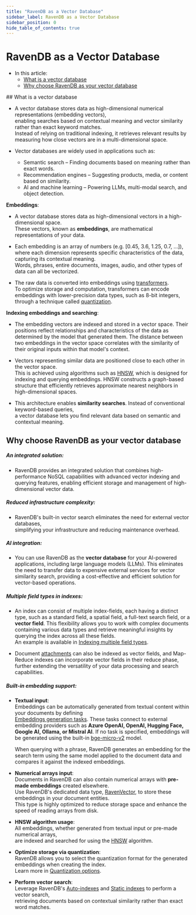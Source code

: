 ```yaml
---
title: "RavenDB as a Vector Database"
sidebar_label: RavenDB as a Vector Database
sidebar_position: 0
hide_table_of_contents: true
---
```



# RavenDB as a Vector Database
<Admonition type="note" title="Note">

* In this article:
    * [What is a vector database](../../ai-integration/vector-search/ravendb-as-vector-database.mdx#what-is-a-vector-database)
    * [Why choose RavenDB as your vector database](../../ai-integration/vector-search/ravendb-as-vector-database.mdx#why-choose-ravendb-as-your-vector-database)
    
</Admonition>
## What is a vector database

* A vector database stores data as high-dimensional numerical representations (embedding vectors),  
  enabling searches based on contextual meaning and vector similarity rather than exact keyword matches.  
  Instead of relying on traditional indexing, it retrieves relevant results by measuring how close vectors are in a multi-dimensional space.

* Vector databases are widely used in applications such as:  

   * Semantic search – Finding documents based on meaning rather than exact words.
   * Recommendation engines – Suggesting products, media, or content based on similarity.
   * AI and machine learning – Powering LLMs, multi-modal search, and object detection.

**Embeddings**:  

* A vector database stores data as high-dimensional vectors in a high-dimensional space.  
  These vectors, known as **embeddings**, are mathematical representations of your data.

* Each embedding is an array of numbers (e.g. [0.45, 3.6, 1.25, 0.7, ...]), where each dimension represents specific characteristics of the data, capturing its contextual meaning.  
  Words, phrases, entire documents, images, audio, and other types of data can all be vectorized.

* The raw data is converted into embeddings using [transformers](https://huggingface.co/docs/transformers).  
  To optimize storage and computation, transformers can encode embeddings with lower-precision data types, such as 8-bit integers, through a technique called [quantization](../../ai-integration/vector-search/vector-search-using-dynamic-query.mdx#quantization-options).

**Indexing embeddings and searching**:  

* The embedding vectors are indexed and stored in a vector space.
  Their positions reflect relationships and characteristics of the data as determined by the model that generated them.
  The distance between two embeddings in the vector space correlates with the similarity of their original inputs within that model's context.
  
* Vectors representing similar data are positioned close to each other in the vector space.  
  This is achieved using algorithms such as [HNSW](https://en.wikipedia.org/wiki/Hierarchical_navigable_small_world), which is designed for indexing and querying embeddings.
  HNSW constructs a graph-based structure that efficiently retrieves approximate nearest neighbors in high-dimensional spaces.

* This architecture enables **similarity searches**. Instead of conventional keyword-based queries,  
  a vector database lets you find relevant data based on semantic and contextual meaning.



## Why choose RavenDB as your vector database

##### An integrated solution:  

* RavenDB provides an integrated solution that combines high-performance NoSQL capabilities with advanced vector indexing and querying features,
  enabling efficient storage and management of high-dimensional vector data.

##### Reduced infrastructure complexity:

* RavenDB's built-in vector search eliminates the need for external vector databases,  
  simplifying your infrastructure and reducing maintenance overhead.

##### AI integration:  

* You can use RavenDB as the **vector database** for your AI-powered applications, including large language models (LLMs).
  This eliminates the need to transfer data to expensive external services for vector similarity search,
  providing a cost-effective and efficient solution for vector-based operations.

##### Multiple field types in indexes:  

* An index can consist of multiple index-fields, each having a distinct type, such as a standard field, a spatial field, a full-text search field, or a **vector field**.
  This flexibility allows you to work with complex documents containing various data types and retrieve meaningful insights by querying the index across all these fields.  
  An example is available in [Indexing multiple field types](../../ai-integration/vector-search/vector-search-using-static-index.mdx#indexing-multiple-field-types).

* Document [attachments](../../ai-integration/vector-search/indexing-attachments-for-vector-search.mdx) can also be indexed as vector fields, and Map-Reduce indexes can incorporate vector fields in their reduce phase, 
  further extending the versatility of your data processing and search capabilities.

##### Built-in embedding support:

* **Textual input**:  
  Embeddings can be automatically generated from textual content within your documents by defining  
  [Embeddings generation tasks](../../ai-integration/generating-embeddings/overview.mdx).
  These tasks connect to external embedding providers such as **Azure OpenAI, OpenAI, Hugging Face, Google AI, Ollama, or Mistral AI**.
  If no task is specified, embeddings will be generated using the built-in [bge-micro-v2](https://huggingface.co/TaylorAI/bge-micro-v2) model.
  
     When querying with a phrase, RavenDB generates an embedding for the search term using the same model applied to the document data
     and compares it against the indexed embeddings.

* **Numerical arrays input**:  
  Documents in RavenDB can also contain numerical arrays with **pre-made embeddings** created elsewhere.  
  Use RavenDB's dedicated data type, [RavenVector](../../ai-integration/vector-search/data-types-for-vector-search.mdx#ravenvector), to store these embeddings in your document entities.  
  This type is highly optimized to reduce storage space and enhance the speed of reading arrays from disk.

* **HNSW algorithm usage**:  
  All embeddings, whether generated from textual input or pre-made numerical arrays,  
  are indexed and searched for using the [HNSW](https://en.wikipedia.org/wiki/Hierarchical_navigable_small_world) algorithm.

* **Optimize storage via quantization**:  
  RavenDB allows you to select the quantization format for the generated embeddings when creating the index.  
  Learn more in [Quantization options](../../ai-integration/vector-search/vector-search-using-dynamic-query.mdx#quantization-options).

* **Perform vector search**:  
  Leverage RavenDB's [Auto-indexes](../../ai-integration/vector-search/vector-search-using-dynamic-query.mdx)
  and [Static indexes](../../ai-integration/vector-search/vector-search-using-static-index.mdx) to perform a vector search,  
  retrieving documents based on contextual similarity rather than exact word matches.



